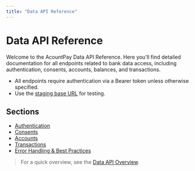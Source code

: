 ```yaml
---
title: "Data API Reference"
---
```


# Data API Reference

Welcome to the AcountPay Data API Reference. Here you'll find detailed documentation for all endpoints related to bank data access, including authentication, consents, accounts, balances, and transactions.

- All endpoints require authentication via a Bearer token unless otherwise specified.
- Use the [staging base URL](https://acount-apis-staging-a8cdb2402163.herokuapp.com) for testing.

## Sections

- [Authentication](./authentication)
- [Consents](./consents)
- [Accounts](./accounts)
- [Transactions](./transactions)
- [Error Handling & Best Practices](./errors)

> For a quick overview, see the [Data API Overview](/guides/data/overview).
